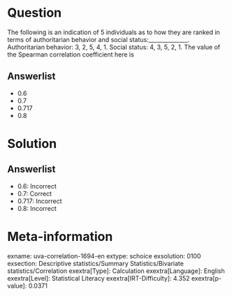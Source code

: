 Question
========

The following is an indication of 5 individuals as to how they are ranked in terms of authoritarian behavior and social status:______________. Authoritarian behavior: 3, 2, 5, 4, 1. Social status: 4, 3, 5, 2, 1. The value of the Spearman correlation coefficient here is

Answerlist
----------

* 0.6
* 0.7
* 0.717
* 0.8

Solution
========

Answerlist
----------

* 0.6: Incorrect
* 0.7: Correct
* 0.717: Incorrect
* 0.8: Incorrect

Meta-information
================
exname: uva-correlation-1694-en
extype: schoice
exsolution: 0100
exsection: Descriptive statistics/Summary Statistics/Bivariate statistics/Correlation
exextra[Type]: Calculation
exextra[Language]: English
exextra[Level]: Statistical Literacy
exextra[IRT-Difficulty]: 4.352
exextra[p-value]: 0.0371
